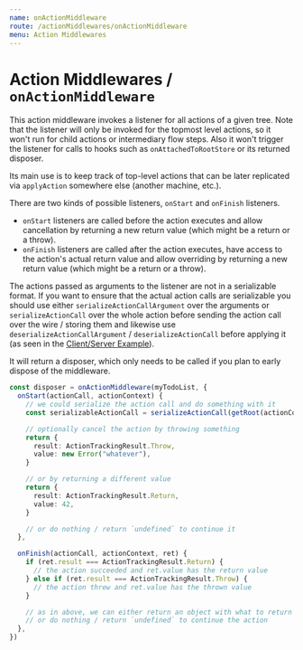 ```yaml
---
name: onActionMiddleware
route: /actionMiddlewares/onActionMiddleware
menu: Action Middlewares
---
```


# Action Middlewares / `onActionMiddleware`

This action middleware invokes a listener for all actions of a given tree.
Note that the listener will only be invoked for the topmost level actions, so it won't run for child actions or intermediary flow steps.
Also it won't trigger the listener for calls to hooks such as `onAttachedToRootStore` or its returned disposer.

Its main use is to keep track of top-level actions that can be later replicated via `applyAction` somewhere else (another machine, etc.).

There are two kinds of possible listeners, `onStart` and `onFinish` listeners.

- `onStart` listeners are called before the action executes and allow cancellation by returning a new return value (which might be a return or a throw).
- `onFinish` listeners are called after the action executes, have access to the action's actual return value and allow overriding by returning a new return value (which might be a return or a throw).

The actions passed as arguments to the listener are not in a serializable format. If you want to ensure that the actual action calls are serializable you should use either `serializeActionCallArgument` over the arguments or `serializeActionCall` over the whole action before sending the action call over the wire / storing them and likewise use `deserializeActionCallArgument` / `deserializeActionCall` before applying it (as seen in the [Client/Server Example](../examples/clientServer)).

It will return a disposer, which only needs to be called if you plan to early dispose of the middleware.

```ts
const disposer = onActionMiddleware(myTodoList, {
  onStart(actionCall, actionContext) {
    // we could serialize the action call and do something with it
    const serializableActionCall = serializeActionCall(getRoot(actionContext.target), actionCall)

    // optionally cancel the action by throwing something
    return {
      result: ActionTrackingResult.Throw,
      value: new Error("whatever"),
    }

    // or by returning a different value
    return {
      result: ActionTrackingResult.Return,
      value: 42,
    }

    // or do nothing / return `undefined` to continue it
  },

  onFinish(actionCall, actionContext, ret) {
    if (ret.result === ActionTrackingResult.Return) {
      // the action succeeded and ret.value has the return value
    } else if (ret.result === ActionTrackingResult.Throw) {
      // the action threw and ret.value has the thrown value
    }

    // as in above, we can either return an object with what to return / throw
    // or do nothing / return `undefined` to continue the action
  },
})
```
